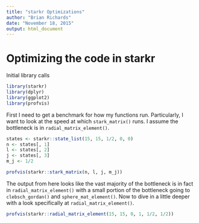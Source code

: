 ```yaml
---
title: "starkr Optimizations"
author: "Brian Richards"
date: "November 18, 2015"
output: html_document
---
```


# Optimizing the code in starkr

Initial library calls
```r
library(starkr)
library(dplyr)
library(ggplot2)
library(profvis)
```

First I need to get a benchmark for how my functions run. Particularly, I want 
to look at the speed at which `stark_matrix()` runs. I assume the bottleneck 
is in `radial_matrix_element()`.

```r
states <- starkr::state_list(15, 15, 1/2, 0, 0)
n <- states[, 1]
l <- states[, 2]
j <- states[, 3]
m_j <- 1/2
```

```r
profvis(starkr::stark_matrix(n, l, j, m_j))
```

The output from here looks like the vast majority of the bottleneck is in fact 
in `radial_matrix_element()` with a small portion of the bottleneck going to 
`clebsch_gordan()` and `sphere_mat_element()`. Now to dive in a little deeper 
with a look specifically at `radial_matrix_element()`.

```r
profvis(starkr::radial_matrix_element(15, 15, 0, 1, 1/2, 1/2))
```
